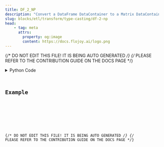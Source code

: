 ```yaml
---
title: DF_2_NP
description: "Convert a DataFrame DataContainer to a Matrix DataContainer."
slug: blocks/etl/transform/type-casting/df-2-np
head:
    - tag: meta
      attrs:
        property: og:image
        content: https://docs.flojoy.ai/logo.png
---
```


{/* DO NOT EDIT THIS FILE! IT IS BEING AUTO GENERATED */}
{/* PLEASE REFER TO THE CONTRIBUTION GUIDE ON THE DOCS PAGE */}


<DownloadStudioBanner />
<PythonDocsDisplay docstring={block_data["docstring"]} />
<details>
<summary>Python Code</summary>



<Code code={pythonCode} lang="py" wrap theme="dracula" />

[Find this Flojoy Block on GitHub](https://github.com/flojoy-ai/blocks/blob/main/blocks/ETL/TRANSFORM/TYPE_CASTING/DF_2_NP/DF_2_NP.py)

</details>

## Example


<GetHelpWidget />


<AppDisplay app={app} blockName="DF_2_NP" client:visible />


<Example />

{/* DO NOT EDIT THIS FILE! IT IS BEING AUTO GENERATED */}
{/* PLEASE REFER TO THE CONTRIBUTION GUIDE ON THE DOCS PAGE */}
